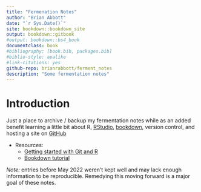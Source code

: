 ```yaml
---
title: "Fermenation Notes"
author: "Brian Abbott"
date: "`r Sys.Date()`"
site: bookdown::bookdown_site
output: bookdown::gitbook
#output: bookdown::bs4_book
documentclass: book
#bibliography: [book.bib, packages.bib]
#biblio-style: apalike
#link-citations: yes
github-repo: brianrabbott/ferment_notes
description: "Some fermentation notes"
---
```


# Introduction

Just a place to archive / backup my fermentation notes while as an added benefit learning a little bit about R, [RStudio](https://www.rstudio.com/), [bookdown](https://bookdown.org/), version control, and hosting a site on [GitHub](https://github.com/)

- Resources:
  - [Getting started with Git and R](https://happygitwithr.com/)
  - [Bookdown tutorial](https://bookdown.org/yihui/bookdown/get-started.html)

*Note:* entries before May 2022 weren't kept well and may lack enough information to be reproducible.  Remedying this moving forward is a major goal of these notes.
